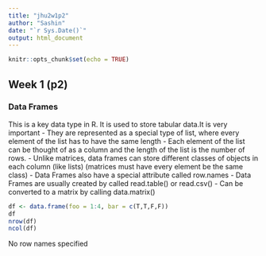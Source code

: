 ```yaml
---
title: "jhu2w1p2"
author: "Sashin"
date: "`r Sys.Date()`"
output: html_document
---
```


```r
knitr::opts_chunk$set(echo = TRUE)
```

## Week 1 (p2)
### Data Frames
This is a key data type in R. It is used to store tabular data.It is very
important
- They are represented as a special type of list, where every element of the
list has to have the same length
- Each element of the list can be thought of as a column and the length
of the list is the number of rows.
- Unlike matrices, data frames can store different classes of objects in each
column (like lists) (matrices must have every element be the same class)
- Data Frames also have a special attribute called row.names
- Data Frames are usually created by called read.table() or read.csv()
- Can be converted to a matrix by calling data.matrix()

```r
df <- data.frame(foo = 1:4, bar = c(T,T,F,F))
df
nrow(df)
ncol(df)
```
No row names specified

